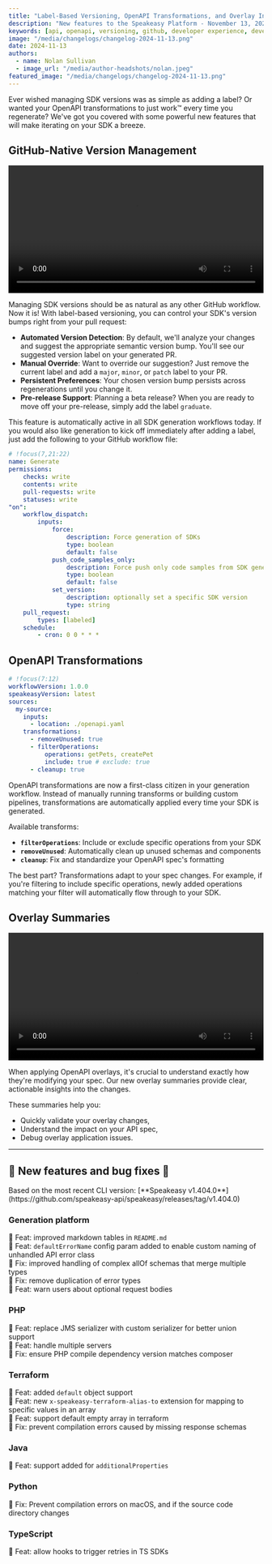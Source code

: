 ```yaml
---
title: "Label-Based Versioning, OpenAPI Transformations, and Overlay Insights"
description: "New features to the Speakeasy Platform - November 13, 2024"
keywords: [api, openapi, versioning, github, developer experience, devex, dx]
image: "/media/changelogs/changelog-2024-11-13.png"
date: 2024-11-13
authors:
  - name: Nolan Sullivan
  - image_url: "/media/author-headshots/nolan.jpeg"
featured_image: "/media/changelogs/changelog-2024-11-13.png"
---
```




Ever wished managing SDK versions was as simple as adding a label? Or wanted your OpenAPI transformations to just work™️ every time you regenerate? We've got you covered with some powerful new features that will make iterating on your SDK a breeze.

## GitHub-Native Version Management


<div className="mt-10">
  <video controls={false} loop={true} autoPlay={true} width="100%">
    <source src={label_versioning} type="video/mp4" />
  </video>
</div>

Managing SDK versions should be as natural as any other GitHub workflow. Now it is! With label-based versioning, you can control your SDK's version bumps right from your pull request:

- **Automated Version Detection**: By default, we'll analyze your changes and suggest the appropriate semantic version bump. You'll see our suggested version label on your generated PR.
- **Manual Override**: Want to override our suggestion? Just remove the current label and add a `major`, `minor`, or `patch` label to your PR.
- **Persistent Preferences**: Your chosen version bump persists across regenerations until you change it.
- **Pre-release Support**: Planning a beta release? When you are ready to move off your pre-release, simply add the label `graduate`.

This feature is automatically active in all SDK generation workflows today. If you would also like generation to kick off immediately after adding a label, just add the following to your GitHub workflow file:

```yaml
# !focus(7,21:22)
name: Generate
permissions:
    checks: write
    contents: write
    pull-requests: write
    statuses: write
"on":
    workflow_dispatch:
        inputs:
            force:
                description: Force generation of SDKs
                type: boolean
                default: false
            push_code_samples_only:
                description: Force push only code samples from SDK generation
                type: boolean
                default: false
            set_version:
                description: optionally set a specific SDK version
                type: string
    pull_request:
        types: [labeled]
    schedule:
        - cron: 0 0 * * *
```

## OpenAPI Transformations

```yaml workflow.yaml
# !focus(7:12)
workflowVersion: 1.0.0
speakeasyVersion: latest
sources:
  my-source:
    inputs:
      - location: ./openapi.yaml
    transformations:
      - removeUnused: true
      - filterOperations:
          operations: getPets, createPet
          include: true # exclude: true
      - cleanup: true
```

OpenAPI transformations are now a first-class citizen in your generation workflow. Instead of manually running transforms or building custom pipelines, transformations are automatically applied every time your SDK is generated.

Available transforms:
- **`filterOperations`**: Include or exclude specific operations from your SDK
- **`removeUnused`**: Automatically clean up unused schemas and components
- **`cleanup`**: Fix and standardize your OpenAPI spec's formatting

The best part? Transformations adapt to your spec changes. For example, if you're filtering to include specific operations, newly added operations matching your filter will automatically flow through to your SDK.

## Overlay Summaries


<div className="mt-10">
  <video controls={false} loop={true} autoPlay={true} width="100%">
    <source src={overlay_output} type="video/mp4" />
  </video>
</div>

When applying OpenAPI overlays, it's crucial to understand exactly how they're modifying your spec. Our new overlay summaries provide clear, actionable insights into the changes.

These summaries help you:
- Quickly validate your overlay changes,
- Understand the impact on your API spec,
- Debug overlay application issues.

---

## 🐝 New features and bug fixes 🐛

<Callout title="Note" type="info">
  Based on the most recent CLI version: [**Speakeasy v1.404.0**](https://github.com/speakeasy-api/speakeasy/releases/tag/v1.404.0)
</Callout>

### Generation platform

🐝 Feat: improved markdown tables in `README.md` \
🐝 Feat: `defaultErrorName` config param added to enable custom naming of unhandled API error class \
🐛 Fix: improved handling of complex allOf schemas that merge multiple types \
🐛 Fix: remove duplication of error types \
🐝 Feat: warn users about optional request bodies

### PHP

🐝 Feat: replace JMS serializer with custom serializer for better union support \
🐝 Feat: handle multiple servers \
🐛 Fix: ensure PHP compile dependency version matches composer

### Terraform

🐝 Feat: added `default` object support \
🐝 Feat: new `x-speakeasy-terraform-alias-to` extension for mapping to specific values in an array \
🐝 Feat: support default empty array in terraform \
🐛 Fix: prevent compilation errors caused by missing response schemas

### Java

🐝 Feat: support added for `additionalProperties`

### Python

🐛 Fix: Prevent compilation errors on macOS, and if the source code directory changes 

### TypeScript

🐝 Feat: allow hooks to trigger retries in TS SDKs
